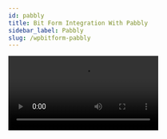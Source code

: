 ```yaml
---
id: pabbly
title: Bit Form Integration With Pabbly 
sidebar_label: Pabbly
slug: /wpbitform-pabbly
---
```


<Video youtube src="SE_ncIRtv7Q" /> 
<br/>

Forms are essential to any website. They are the gateways to information that is required to be collected from the user. ***Pabbly*** is an open-source tool for web application workflow automation, integrated with popular apps. Using Bit Form integration with pabbly you can transfer Bit Form submission data to the 3rd party apps creating a workflow in a matter of time.

## Integration Settings  
1. At first, select any existing form or create any form to use the webhook integration.

 <Image src="Pabbly/1_Create Form- Bit Form" alt="Pabbly" w="1020" h="350" />

2. Follow the path: ***Settings => Integration => Select Pabbly***. Give a suitable name for the integration.

 <Image src="Pabbly/2_Integration to Settings- Bit Form" alt="Pabbly" w="1020" h="350" />

 <Image src="Pabbly/3_Select Integration -Bit Form" alt="Pabbly" w="1020" h="350" />

 <Image src="Pabbly/4_Set Integration Name- Bit Form" alt="Pabbly" w="1020" h="350" />

 3. Now, go to Pabbly dashboard & click on  ***Create Workflow*** & create your workflow by setting a suitable name.

 <Image src="Pabbly/5_Pabbly Dashboard- Bit Form" alt="Pabbly" w="1020" h="300" />

 <Image src="Pabbly/6_Set Workflow name- Bit Form" alt="Pabbly" w="1020" h="300" />

4. Search & select webhook. You have to configure the webhook to connect with Bit Form.

 <Image src="Pabbly/7_Search webhook & copy url- Bit Form" alt="Pabbly" w="1020" h="350" />

5. Pabbly will automatically generate a URL & you have to copy that link & paste it on the ***Link*** field on the Bit Form integration settings page. Now set the method option. Then add URL parameter as key & value pair. In the parameter option, select the form field name to send data.

 <Image src="Pabbly/8_Paste URL & URL parameter- Bit Form" alt="Pabbly" w="1020" h="350" />

6. Now, click on ***Capture Webhook Response*** on Pabbly to test if the Bit Form is connected or not. Also, test the webhook on Bit Form.  If the connection is successful, you will see ***Webhook executed successfully***. You can see the mapped form fields on the Pabbly dashboard.

 <Image src="Pabbly/9_Capture Webhook Response- Bit Form" alt="Pabbly" w="1020" h="350" />

 <Image src="Pabbly/10_Test Webhook- Bit Form" alt="Pabbly" w="1020" h="350" />

## Connecting Apps 
1. After a successful configuration, add the app you want to integrate with Bit Form. For example – we have chosen ***Google Sheet***.

2. Select the action event that will be performed on the sheet & configure it. 

 <Image src="Pabbly/11_Choose App & Action event- Bit Form " alt="Pabbly" w="1020" h="300" />

3. Select the spreadsheet & worksheet name you have already created on your google sheet account. In the value section, select the key value name you have made on Bit Form.

 <Image src="Pabbly/12_Select Existing Google sheet- Bit Form " alt="Pabbly" w="1020" h="300" />

 <Image src="Pabbly/13_Set credentials- Bit Form" alt="Pabbly" w="1020" h="300" />

4. Click on the ***Save*** to activate the workflow & ensure the workflow status is on. Now save the full integration on the Bit Form integration setting page.

 <Image src="Pabbly/14_Enable Workflow status on- Bit Form" alt="Pabbly" w="1020" h="300" />

 <Image src="Pabbly/15_Finish & Save- Bit Form" alt="Pabbly" w="1020" h="300" />

 <Image src="Pabbly/16_Created Workflow- Bit Form" alt="Pabbly" w="1020" h="300" />

5. However, you have to remember that how many integrations you have created on BitForm. For the multiple integrations, you have to set conditions logic to run integration properly. Please select your desired integration and test them on Bit Form.

 <Image src="Pabbly/17_Conditional logic- Bit Form" alt="Pabbly" w="1020" h="300" />

6. Now, when the user will submit any form via Bit Form it will be stored on the responses page as well as the google sheet you have selected.

 <Image src="Pabbly/18_Input- Bit Form" alt="Pabbly" w="1020" h="300" />
 
 <Image src="Pabbly/19_Responses- Bit Form" alt="Pabbly" w="1020" h="300" />

 <Image src="Pabbly/20_Google Sheet- Bit Form" alt="Pabbly" w="1020" h="300" />





 

 

